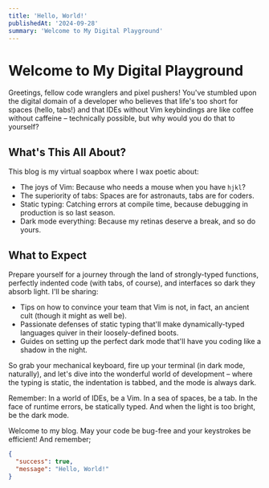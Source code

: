 ```yaml
---
title: 'Hello, World!'
publishedAt: '2024-09-28'
summary: 'Welcome to My Digital Playground'
---
```


# Welcome to My Digital Playground

Greetings, fellow code wranglers and pixel pushers! You've stumbled upon the
digital domain of a developer who believes that life's too short for spaces
(hello, tabs!) and that IDEs without Vim keybindings are like coffee without
caffeine – technically possible, but why would you do that to yourself?

## What's This All About?

This blog is my virtual soapbox where I wax poetic about:

- The joys of Vim: Because who needs a mouse when you have `hjkl`?
- The superiority of tabs: Spaces are for astronauts, tabs are for coders.
- Static typing: Catching errors at compile time, because debugging in
  production is so last season.
- Dark mode everything: Because my retinas deserve a break, and so do yours.

## What to Expect

Prepare yourself for a journey through the land of strongly-typed functions,
perfectly indented code (with tabs, of course), and interfaces so dark they
absorb light. I'll be sharing:

- Tips on how to convince your team that Vim is not, in fact, an ancient cult
  (though it might as well be).
- Passionate defenses of static typing that'll make dynamically-typed languages
  quiver in their loosely-defined boots.
- Guides on setting up the perfect dark mode that'll have you coding like a
  shadow in the night.

So grab your mechanical keyboard, fire up your terminal (in dark mode,
naturally), and let's dive into the wonderful world of development – where the
typing is static, the indentation is tabbed, and the mode is always dark.

Remember: In a world of IDEs, be a Vim. In a sea of spaces, be a tab. In the
face of runtime errors, be statically typed. And when the light is too bright,
be the dark mode.

Welcome to my blog. May your code be bug-free and your keystrokes be efficient!
And remember;

```json
{
  "success": true,
  "message": "Hello, World!"
}
```

